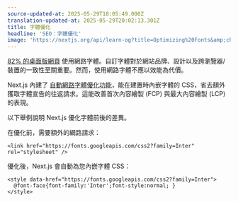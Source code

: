```yaml
---
source-updated-at: 2025-05-29T18:05:49.000Z
translation-updated-at: 2025-05-29T20:02:13.301Z
title: 字體優化
headline: 'SEO：字體優化'
image: 'https://nextjs.org/api/learn-og?title=Optimizing%20Fonts&amp;chapter=27'
---
```


[82% 的桌面版網頁](https://almanac.httparchive.org/en/2020/fonts) 使用網路字體。自訂字體對於網站品牌、設計以及跨瀏覽器/裝置的一致性至關重要。然而，使用網路字體不應以效能為代價。

Next.js 內建了 [自動網路字體優化功能](/docs/basic-features/font-optimization)，能在建置時內嵌字體的 CSS，省去額外獲取字體宣告的往返請求。這能改善首次內容繪製 (FCP) 與最大內容繪製 (LCP) 的表現。

以下舉例說明 Next.js 優化字體前後的差異。

在優化前，需要額外的網路請求：

```
<link href="https://fonts.googleapis.com/css2?family=Inter" rel="stylesheet" />
```

優化後，Next.js 會自動為您內嵌字體 CSS：

```
<style data-href="https://fonts.googleapis.com/css2?family=Inter">
  @font-face{font-family:'Inter';font-style:normal; }
</style>
```